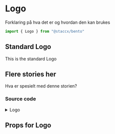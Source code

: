 
<Meta title="Components|Logo" component={Logo}/>

# Logo
Forklaring på hva det er og hvordan den kan brukes

```javascript
import { Logo } from "@staccx/bento"
```

## Standard Logo
This is the standard Logo

<Preview>
  <Story name="Standard">
   <Logo brand={"dnb"} />
  </Story>
</Preview>

## Flere stories her
Hva er spesielt med denne storien?

### Source code
<details><summary>Logo</summary>
<p>

```bash
import PropTypes from "prop-types"
import React from "react"

const Logo = ({ brand, height, width, className }) => (
  <img
    height={height}
    width={width}
    src={`https://api.logos.staccsandbox.com/${brand}`}
    alt={brand}
    className={className}
  />
)

export default Logo

Logo.propTypes = {
  brand: PropTypes.string.isRequired,
  height: PropTypes.number,
  width: PropTypes.number
}

Logo.defaultProps = {
  height: 48
}

```

</p>
</details>

## Props for Logo
<Props of={Logo} />
